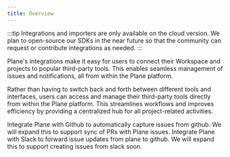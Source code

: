 ```yaml
---
title: Overview
---
```



:::tip Integrations and importers are only available on the cloud version. We plan to open-source our SDKs in the near future so that the community can request or contribute integrations as needed.
:::

Plane's integrations make it easy for users to connect their Workspace and projects to popular third-party tools. This enables seamless management of issues and notifications, all from within the Plane platform.

Rather than having to switch back and forth between different tools and interfaces, users can access and manage their third-party tools directly from within the Plane platform. This streamlines workflows and improves efficiency by providing a centralized hub for all project-related activities.

<CardGroup cols={2}>
  <Card title="Github" icon="FaGithub" href="/plane-integrations/github">
    Integrate Plane with Github to automatically capture issues from github. We will expand this to support sync of PRs with Plane issues.
  </Card>
  <Card title="Slack" icon="FaSlack" href="/plane-integrations/slack">
    Integrate Plane with Slack to forward issue updates from plane to github. We will expand this to support creating issues from slack soon.
  </Card>
</CardGroup>

